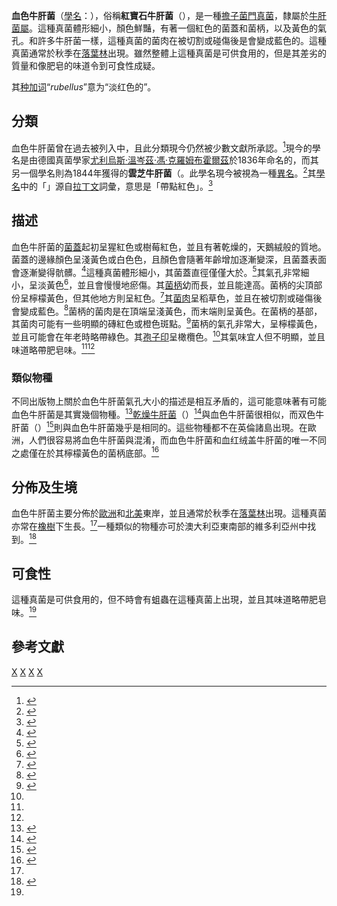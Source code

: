 {{Speciesbox 
| taxon = Boletus versicolor
| authority = ([[尤利烏斯·溫岑茲·馮·克羅姆布霍爾茲|Krombh.]]) Simonini, Vizzini & Gelardi, 2015
| image = Bol.rub.jpg
| synonyms =*''Boletus versicolor'' <br /><small>C. Martín</small>
*''Xerocomus rubellus'' <br /><small>(Krombh.) [[呂西安·克萊|Quel.]]</small>
}}
{{mycomorphbox
| name = 血色牛肝菌
| capShape = convex
| capShape2=flat
| hymeniumType=pores
| stipeCharacter=bare
| sporePrintColor=olive
| sporePrintColor2=brown
| howEdible= edible
| howEdible2= caution
}}

'''血色牛肝菌'''（[[學名|學名]]：{{lang|en|'''''Boletus rubellus'''''}}），俗稱'''紅寶石牛肝菌'''（{{lang|en|Ruby Bolete}}），是一種[[擔子菌門|擔子菌門]][[真菌|真菌]]，隸屬於[[牛肝菌屬|牛肝菌屬]]。這種真菌體形細小，顏色鮮豔，有著一個紅色的菌蓋和菌柄，以及黃色的氣孔。和許多牛肝菌一樣，這種真菌的菌肉在被切割或碰傷後是會變成藍色的。這種真菌通常於秋季在[[落葉林|落葉林]]出現。雖然整體上這種真菌是可供食用的，但是其差劣的質量和像肥皂的味道令到可食性成疑。

其[[种加词|种加词]]“''rubellus''”意为“淡红色的”。

==分類==
血色牛肝菌曾在過去被列入{{link-en|盖牛肝菌屬|Xerocomus}}中，且此分類現今仍然被少數文獻所承認。<ref name=Lamaison05>{{cite book |title=The Great Encyclopedia of Mushrooms |url=https://archive.org/details/greatencyclopedi0000lama |last=Lamaison |first=Jean-Louis |coauthors=Polese, Jean-Marie |year=2005 |publisher=Könemann |isbn=3-8331-1239-5|pages=[https://archive.org/details/greatencyclopedi0000lama/page/25 25]}}</ref>現今的學名是由德國真菌學家[[尤利烏斯·溫岑茲·馮·克羅姆布霍爾茲|尤利烏斯·溫岑茲·馮·克羅姆布霍爾茲]]於1836年命名的，而其另一個學名則為1844年獲得的'''雲芝牛肝菌'''（''{{lang|en|Boletus versicolor}}''。此學名現今被視為一種[[異名|異名]]。<ref>{{Cite web |url=http://www.first-nature.com/fungi/boletus-rubellus.php |title=Boletus rubellus, Ruby Bolete mushroom - First Nature |access-date=2013-11-15 |archive-url=https://web.archive.org/web/20150610231758/http://www.first-nature.com/fungi/boletus-rubellus.php |archive-date=2015-06-10 |dead-url=yes }}</ref>其[[植物學名命名法|學名]]中的「''{{lang|en|rubellus}}''」源自[[拉丁文|拉丁文]]詞彙，意思是「帶點紅色」。<ref>{{cite book|author = Simpson DP| title = Cassell's Latin Dictionary  | publisher = Cassell Ltd.| year = 1979|edition = 5|location = London|pages = 883| isbn=0-304-52257-0}}</ref>

==描述==
血色牛肝菌的[[菌蓋|菌蓋]]起初呈猩紅色或樹莓紅色，並且有著乾燥的，天鵝絨般的質地。菌蓋的邊緣顏色呈淺黃色或白色色，且顏色會隨著年齡增加逐漸變深，且菌蓋表面會逐漸變得骯髒。<ref>{{Cite web |url=http://www.mushroomexpert.com/boletus_rubellus.html |title=Boletus rubellus - MushroomExpert. |access-date=2013-11-15 |archive-date=2020-02-16 |archive-url=https://web.archive.org/web/20200216151927/http://www.mushroomexpert.com/boletus_rubellus.html |dead-url=no }}</ref>這種真菌體形細小，其菌蓋直徑僅僅大於{{convert|6|cm|in}}。<ref name=Phillips06>{{cite book | author = Roger Phillips | year = 2006  | title = Mushrooms | publisher = Pan MacMillan | isbn = 0-330-44237-6|pages=282}}</ref>其氣孔非常細小，呈淡黃色<ref name = "MarcelBon87">{{cite book | author = Marcel Bon | year = 1987 | title = The Mushrooms and Toadstools of Britain and North Western Europe | url = https://archive.org/details/mushroomstoadsto0000bonm | publisher = Hodder and Stoughton | isbn = 0-340-39935-X}}</ref>，並且會慢慢地瘀傷。其[[菌柄|菌柄]]幼而長，並且能達{{convert|7.5|cm|in|abbr=on}}高。菌柄的尖頂部份呈檸檬黃色，但其他地方則呈紅色。<ref>{{Cite web |url=http://wildaboutbritain.co.uk/ruby-bolete |title=Ruby Bolete - Wild About Britain |access-date=2013-11-15 |archive-date=2010-10-22 |archive-url=https://web.archive.org/web/20101022002304/http://wildaboutbritain.co.uk/ruby-bolete |dead-url=no }}</ref>其[[菌肉|菌肉]]呈稻草色，並且在被切割或碰傷後會變成藍色。<ref>{{Cite web |url=http://www.rogersmushrooms.com/gallery/DisplayBlock~bid~5650.asp |title=Rogers Mushrooms - Boletus rubellus Mushroom |access-date=2013-11-15 |archive-date=2015-06-10 |archive-url=https://web.archive.org/web/20150610220412/http://www.rogersmushrooms.com/gallery/DisplayBlock~bid~5650.asp |dead-url=no }}</ref>菌柄的菌肉是在頂端呈淺黃色，而末端則呈黃色。在菌柄的基部，其菌肉可能有一些明顯的磚紅色或橙色斑點。<ref name=grzyby>{{cite web | title=''Xerocomus rubellus'' at grzyby.pl | publisher=Grzyby.pl | url=http://www.grzyby.pl/gatunki/Xerocomus_rubellus.htm | accessdate=July 20, 2009 | archive-date=2021-02-26 | archive-url=https://web.archive.org/web/20210226015955/https://grzyby.pl/gatunki/Xerocomus_rubellus.htm | dead-url=no }}</ref>菌柄的氣孔非常大，呈檸檬黃色，並且可能會在年老時略帶綠色。其[[孢子印|孢子印]]呈橄欖色。<ref name=Phillips06/>其氣味宜人但不明顯，並且味道略帶肥皂味。<ref name=Phillips06/><ref name=Phillips06/>

===類似物種===
不同出版物上關於血色牛肝菌氣孔大小的描述是相互矛盾的，這可能意味著有可能血色牛肝菌是其實幾個物種。<ref name=Arora2nd>{{cite book |author=David Arora |year=1986 |title=Mushrooms Demystified |url=https://archive.org/details/mushroomsdemysti00aror_0 |publisher=Ten Speed Press |isbn=0-89815-169-4}}</ref>[[乾燥牛肝菌|乾燥牛肝菌]]（''{{lang|en|Boletus campestris}}''）<ref>{{Cite web |url=http://www.mushroomexpert.com/boletus_campestris.html |title=Boletus campestris - MushroomExpert |access-date=2013-11-15 |archive-date=2021-03-09 |archive-url=https://web.archive.org/web/20210309110626/http://www.mushroomexpert.com/boletus_campestris.html |dead-url=no }}</ref>與血色牛肝菌很相似，而双色牛肝菌（''{{lang|en|Boletus bicolor}}''）<ref>{{Cite web |url=http://www.mushroomexpert.com/boletus_bicolor.html |title=Boletus bicolor - MushroomExpert |access-date=2013-11-15 |archive-date=2021-03-09 |archive-url=https://web.archive.org/web/20210309170634/http://www.mushroomexpert.com/boletus_bicolor.html |dead-url=no }}</ref>則與血色牛肝菌幾乎是相同的。這些物種都不在英倫諸島出現。在歐洲，人們很容易將血色牛肝菌與{{link-en|血红绒盖牛肝菌|Boletus armeniacus}}混淆，而血色牛肝菌和血红绒盖牛肝菌的唯一不同之處僅在於其檸檬黃色的菌柄底部。<ref name="Alessio 1985">{{cite book |author=Alessio CL. |title=''Boletus'' Dill. ex L. (''sensu lato'') |year=1985 |publisher=Biella Giovanna |location=Saronno |pages=302–05 |language=it}}</ref>

==分佈及生境==
血色牛肝菌主要分佈於[[歐洲|歐洲]]和[[北美|北美]]東岸，並且通常於秋季在[[落葉林|落葉林]]出現。這種真菌亦常在[[栎属|橡樹]]下生長。<ref name=Phillips06/>一種類似的物種亦可於澳大利亞東南部的維多利亞州中找到。<ref>{{cite book|last=Watling R, Hui LT|title=Australian Boletes - A Preliminary Survey|publisher=Royal Botanic Gardens Edinburgh|location=Edinburgh|year=1999|pages=42|isbn=1-872291-28-7}}</ref>

==可食性==
這種真菌是可供食用的，但不時會有蛆蟲在這種真菌上出現，並且其味道略帶肥皂味。<ref name=Phillips06/>

==參考文獻==
{{Portal|真菌}}
{{Reflist}}

{{Taxonbar|from=Q2089834}}

[[Category:牛肝菌屬|X]]
[[Category:欧洲真菌|X]]
[[Category:北美洲真菌|X]]
[[Category:2015年描述的真菌|X]]